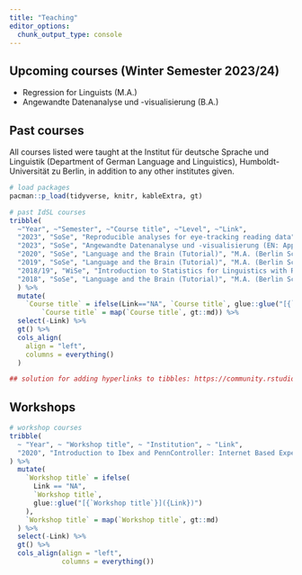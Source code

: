 ```yaml
---
title: "Teaching"
editor_options: 
  chunk_output_type: console
---
```


## Upcoming courses (Winter Semester 2023/24)

- Regression for Linguists (M.A.)
- Angewandte Datenanalyse und -visualisierung (B.A.)

## Past courses

All courses listed were taught at the Institut für deutsche Sprache und Linguistik (Department of German Language and Linguistics), Humboldt-Universität zu Berlin, in addition to any other institutes given.

```r
# load packages
pacman::p_load(tidyverse, knitr, kableExtra, gt)
```

```r
# past IdSL courses
tribble(
  ~"Year", ~"Semester", ~"Course title", ~"Level", ~"Link",
  "2023", "SoSe", "Reproducible analyses for eye-tracking reading data", "M.A.", "https://daniela-palleschi.github.io/repo-eda/",
  "2023", "SoSe", "Angewandte Datenanalyse und -visualisierung (EN: Applied data analysis and visualisation)", "B.A.", "NA",
  "2020", "SoSe", "Language and the Brain (Tutorial)", "M.A. (Berlin School of Mind and Brain)", "NA",
  "2019", "SoSe", "Language and the Brain (Tutorial)", "M.A. (Berlin School of Mind and Brain)", "NA",
  "2018/19", "WiSe", "Introduction to Statistics for Linguistics with R and RStudio", "M.A.", "NA",
  "2018", "SoSe", "Language and the Brain (Tutorial)", "M.A. (Berlin School of Mind and Brain)", "NA"
  ) %>% 
  mutate(
    `Course title` = ifelse(Link=="NA", `Course title`, glue::glue("[{`Course title`}]({Link})")),
        `Course title` = map(`Course title`, gt::md)) %>% 
  select(-Link) %>% 
  gt() %>% 
  cols_align(
    align = "left",
    columns = everything()
  )

## solution for adding hyperlinks to tibbles: https://community.rstudio.com/t/create-interactive-links-in-gt-table-in-rmarkdown/70266/2
```


## Workshops

```r
# workshop courses
tribble(
  ~ "Year", ~ "Workshop title", ~ "Institution", ~ "Link", 
  "2020", "Introduction to Ibex and PennController: Internet Based Experiments", "Institut für deutsche Sprache und Linguistik (Department of German Language and Linguistics), Humboldt-Universität zu Berlin", "https://box.hu-berlin.de/d/ff964c88ad9c47e781b5/"
) %>%
  mutate(
    `Workshop title` = ifelse(
      Link == "NA",
      `Workshop title`,
      glue::glue("[{`Workshop title`}]({Link})")
    ),
    `Workshop title` = map(`Workshop title`, gt::md)
  ) %>%
  select(-Link) %>%
  gt() %>%
  cols_align(align = "left",
             columns = everything())
```



